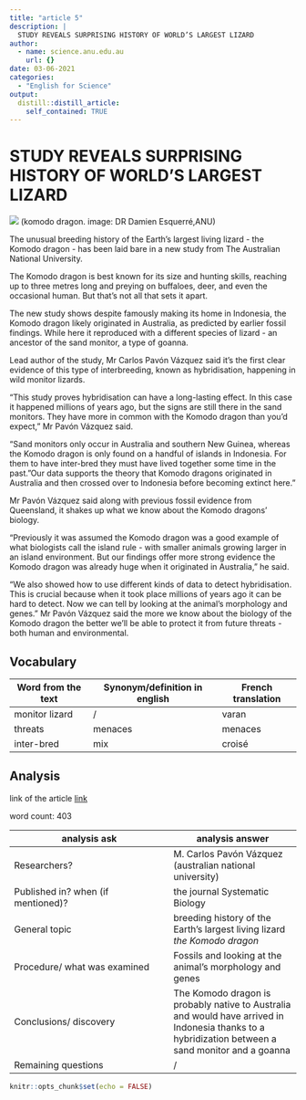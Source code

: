 ```yaml
---
title: "article 5"
description: |
  STUDY REVEALS SURPRISING HISTORY OF WORLD’S LARGEST LIZARD
author:
  - name: science.anu.edu.au
    url: {}
date: 03-06-2021
categories:
  - "English for Science"
output:
  distill::distill_article:
    self_contained: TRUE
---
```


# STUDY REVEALS SURPRISING HISTORY OF WORLD’S LARGEST LIZARD

![](../image/article 5.jpg)
(komodo dragon. image: DR Damien Esquerré,ANU)


The unusual breeding history of the Earth's largest living lizard - the Komodo dragon - has been laid bare in a new study from The Australian National University. 

The Komodo dragon is best known for its size and hunting skills, reaching up to three metres long and preying on buffaloes, deer, and even the occasional human. But that's not all that sets it apart. 

The new study shows despite famously making its home in Indonesia, the Komodo dragon likely originated in Australia, as predicted by earlier fossil findings. While here it reproduced with a different species of lizard - an ancestor of the sand monitor, a type of goanna. 

Lead author of the study, Mr Carlos Pavón Vázquez said it's the first clear evidence of this type of interbreeding, known as hybridisation, happening in wild monitor lizards. 

"This study proves hybridisation can have a long-lasting effect. In this case it happened millions of years ago, but the signs are still there in the sand monitors. They have more in common with the Komodo dragon than you'd expect," Mr Pavón Vázquez said. 

"Sand monitors only occur in Australia and southern New Guinea, whereas the Komodo dragon is only found on a handful of islands in Indonesia. For them to have inter-bred they must have lived together some time in the past. 
"Our data supports the theory that Komodo dragons originated in Australia and then crossed over to Indonesia before becoming extinct here." 

Mr Pavón Vázquez said along with previous fossil evidence from Queensland, it shakes up what we know about the Komodo dragons' biology. 

"Previously it was assumed the Komodo dragon was a good example of what biologists call the island rule - with smaller animals growing larger in an island environment. But our findings offer more strong evidence the Komodo dragon was already huge when it originated in Australia," he said. 

"We also showed how to use different kinds of data to detect hybridisation. This is crucial because when it took place millions of years ago it can be hard to detect. Now we can tell by looking at the animal's morphology and genes." 
Mr Pavón Vázquez said the more we know about the biology of the Komodo dragon the better we'll be able to protect it from future threats - both human and environmental.  


## Vocabulary

 Word from the text | Synonym/definition in english | French translation
------------------- | ------------------------------ | -------------------
     monitor lizard     |	           /               |	 varan
      threats 	    |          menaces           | menaces
     	 inter-bred        |            	mix          |  croisé


## Analysis

link of the article
[link](https://science.anu.edu.au/news-events/news/study-reveals-surprising-history-worlds-largest-lizard)

 word count: 403
 
analysis ask     | analysis answer
---------------- | -------------
Researchers?     | M. Carlos Pavón Vázquez (australian national university)
Published in? when (if mentioned)? | the journal Systematic Biology
General topic    | breeding history of the Earth's largest living lizard *the Komodo dragon*
Procedure/ what was examined | Fossils and looking at the animal's morphology and genes
Conclusions/ discovery | The Komodo dragon is probably native to Australia and would have arrived in Indonesia thanks to a hybridization between a sand monitor and a goanna
Remaining questions | /

```r
knitr::opts_chunk$set(echo = FALSE)
```
